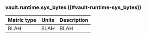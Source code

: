 ### vault.runtime.sys_bytes ((#vault-runtime-sys_bytes))

Metric type | Units | Description
----------- | ----- | -----------
BLAH     | BLAH    | BLAH